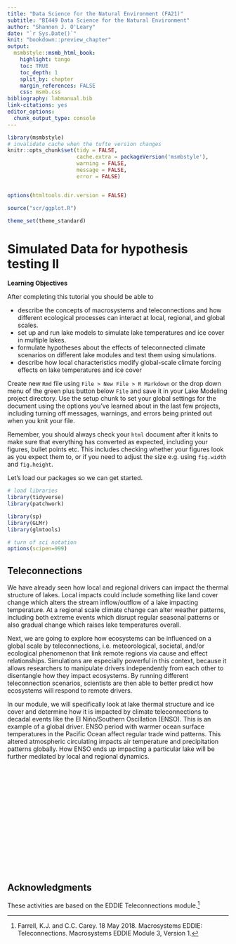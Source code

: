 ```yaml
---
title: "Data Science for the Natural Environment (FA21)"
subtitle: "BI449 Data Science for the Natural Environment"
author: "Shannon J. O'Leary"
date: "`r Sys.Date()`"
knit: "bookdown::preview_chapter"
output:
  msmbstyle::msmb_html_book:
    highlight: tango
    toc: TRUE
    toc_depth: 1
    split_by: chapter
    margin_references: FALSE
    css: msmb.css
bibliography: labmanual.bib
link-citations: yes
editor_options: 
  chunk_output_type: console
---
```


```r

library(msmbstyle)
# invalidate cache when the tufte version changes
knitr::opts_chunk$set(tidy = FALSE, 
                      cache.extra = packageVersion('msmbstyle'),
                      warning = FALSE,
                      message = FALSE,
                      error = FALSE)


options(htmltools.dir.version = FALSE)

source("scr/ggplot.R")

theme_set(theme_standard)

```

# Simulated Data for hypothesis testing II

**Learning Objectives**

After completing this tutorial you should be able to

* describe the concepts of macrosystems and teleconnections and how different ecological processes can interact at local, regional, and global scales.
* set up and run lake models to simulate lake temperatures and ice cover in multiple lakes.
* formulate hypotheses about the effects of teleconnected climate scenarios on different lake modules and test them using simulations.
* describe how local characteristics modify global-scale climate forcing effects on lake temperatures and ice cover


Create new `Rmd` file using `File > New File > R Markdown` or the drop down menu of the green plus button below `File` and save it in your Lake Modeling project directory. Use the setup chunk to set your global settings for the document using the options you've learned about in the last few projects, including turning off messages, warnings, and errors being printed out when you knit your file. 

Remember, you should always check your `html` document after it knits to make sure that everything has converted as expected, including your figures, bullet points etc. This includes checking whether your figures look as you expect them to, or if you need to adjust the size e.g. using `fig.width` and `fig.height`.

Let's load our packages so we can get started.

```r

# load libraries
library(tidyverse)
library(patchwork)

library(sp)
library(GLMr)
library(glmtools)

# turn of sci notation
options(scipen=999)

```


## Teleconnections

We have already seen how local and regional drivers can impact the thermal structure of lakes. Local impacts could include something like land cover change which alters the stream inflow/outflow of a lake impacting temperature. At a regional scale climate change can alter weather patterns, including both extreme events which disrupt regular seasonal patterns or also gradual change which raises lake temperatures overall.

Next, we are going to explore how ecosystems can be influenced on a global scale by teleconnections, i.e. meteorological, societal, and/or ecological phenomenon that link remote regions via cause and effect relationships. Simulations are especially powerful in this context, because it allows researchers to manipulate drivers independently from each other to disentangle how they impact ecosystems. By running different teleconnection scenarios, scientists are then able to better predict how ecosystems will respond to remote drivers.

In our module, we will specifically look at lake thermal structure and ice cover and determine how it is impacted by climate teleconnections to decadal events like the El Niño/Southern Oscillation (ENSO). This is an example of a global driver. ENSO period with warmer ocean surface temperatures in the Pacific Ocean affect regular trade wind patterns. This altered atmospheric circulating impacts air temperature and precipitation patterns globally. How ENSO ends up impacting a particular lake will be further mediated by local and regional dynamics.





</br>

</br>

</br>

</br>

</br>

</br>

</br>

</br>

## Acknowledgments

These activities are based on the EDDIE Teleconnections module.^[Farrell, K.J. and C.C. Carey. 18 May 2018. Macrosystems EDDIE: Teleconnections. Macrosystems EDDIE Module 3, Version 1.]